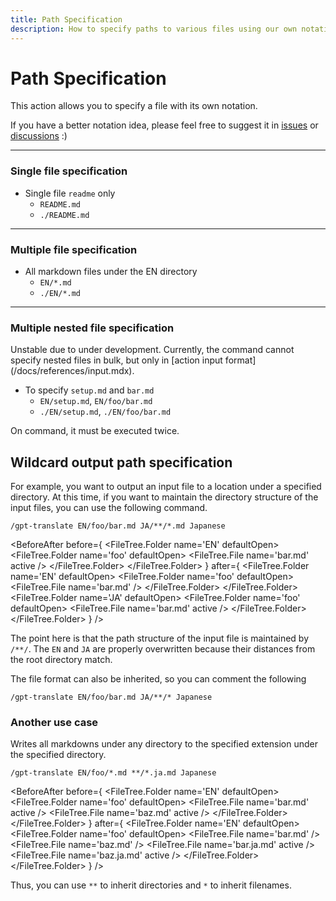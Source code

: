 ```yaml
---
title: Path Specification
description: How to specify paths to various files using our own notation
---
```



# Path Specification

This action allows you to specify a file with its own notation.

If you have a better notation idea, please feel free to suggest it in [issues](https://github.com/3ru/gpt-translate/issues?q=is%3Aissue+is%3Aopen) or [discussions](https://github.com/3ru/gpt-translate/discussions) :)

---

### Single file specification

<FileTree>
  <FileTree.File name='README.md' active />
</FileTree>

- Single file `readme` only
  - `README.md`
  - `./README.md`

---

### Multiple file specification

<FileTree>
  <FileTree.File name='README.md' />
  <FileTree.Folder name='EN' defaultOpen>
    <FileTree.File name='getting-started.md' active />
    <FileTree.File name='setup.md' active />
  </FileTree.Folder>
</FileTree>

- All markdown files under the EN directory
  - `EN/*.md`
  - `./EN/*.md`

---

### Multiple nested file specification

<Callout type='warning'>
  Unstable due to under development. Currently, the command cannot specify
  nested files in bulk, but only in [action input
  format](/docs/references/input.mdx).
</Callout>

<FileTree>
  <FileTree.File name='README.md' />
  <FileTree.Folder name='EN' defaultOpen>
    <FileTree.File name='setup.md' active />
    <FileTree.Folder name='foo' defaultOpen>
      <FileTree.File name='bar.md' active />
    </FileTree.Folder>
  </FileTree.Folder>
</FileTree>

- To specify `setup.md` and `bar.md`
  - `EN/setup.md`, `EN/foo/bar.md`
  - `./EN/setup.md`, `./EN/foo/bar.md`

On command, it must be executed twice.

## Wildcard output path specification

For example, you want to output an input file to a location under a specified directory.
At this time, if you want to maintain the directory structure of the input files, you can use the following command.

```
/gpt-translate EN/foo/bar.md JA/**/*.md Japanese
```

<BeforeAfter
  before={
    <FileTree>
      <FileTree.Folder name='EN' defaultOpen>
        <FileTree.Folder name='foo' defaultOpen>
          <FileTree.File name='bar.md' active />
        </FileTree.Folder>
      </FileTree.Folder>
    </FileTree>
  }
  after={
    <FileTree>
      <FileTree.Folder name='EN' defaultOpen>
        <FileTree.Folder name='foo' defaultOpen>
          <FileTree.File name='bar.md' />
        </FileTree.Folder>
      </FileTree.Folder>
      <FileTree.Folder name='JA' defaultOpen>
        <FileTree.Folder name='foo' defaultOpen>
          <FileTree.File name='bar.md' active />
        </FileTree.Folder>
      </FileTree.Folder>
    </FileTree>
  }
/>

The point here is that the path structure of the input file is maintained by `/**/`.
The `EN` and `JA` are properly overwritten because their distances from the root directory match.

The file format can also be inherited, so you can comment the following

```
/gpt-translate EN/foo/bar.md JA/**/* Japanese
```

### Another use case

Writes all markdowns under any directory to the specified extension under the specified directory.

```
/gpt-translate EN/foo/*.md **/*.ja.md Japanese
```

<BeforeAfter
  before={
    <FileTree>
      <FileTree.Folder name='EN' defaultOpen>
        <FileTree.Folder name='foo' defaultOpen>
          <FileTree.File name='bar.md' active />
          <FileTree.File name='baz.md' active />
        </FileTree.Folder>
      </FileTree.Folder>
    </FileTree>
  }
  after={
    <FileTree>
      <FileTree.Folder name='EN' defaultOpen>
        <FileTree.Folder name='foo' defaultOpen>
          <FileTree.File name='bar.md' />
          <FileTree.File name='baz.md' />
          <FileTree.File name='bar.ja.md' active />
          <FileTree.File name='baz.ja.md' active />
        </FileTree.Folder>
      </FileTree.Folder>
    </FileTree>
  }
/>

Thus, you can use `**` to inherit directories and `*` to inherit filenames.
